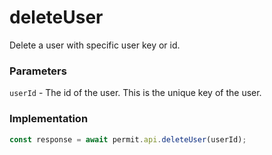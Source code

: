 # deleteUser

Delete a user with specific user key or id.

### Parameters

`userId` - The id of the user. This is the unique key of the user.<br/>

### Implementation

```js
const response = await permit.api.deleteUser(userId);
```
